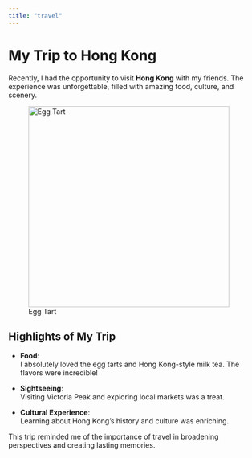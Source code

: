 ```yaml
---
title: "travel"
---
```


# My Trip to Hong Kong

Recently, I had the opportunity to visit **Hong Kong** with my friends. The experience was unforgettable, filled with amazing food, culture, and scenery.

![Egg Tart](images/egg-tart.jpg){width=400px}

## Highlights of My Trip

- **Food**:  
  I absolutely loved the egg tarts and Hong Kong-style milk tea. The flavors were incredible!

- **Sightseeing**:  
  Visiting Victoria Peak and exploring local markets was a treat.

- **Cultural Experience**:  
  Learning about Hong Kong's history and culture was enriching.

This trip reminded me of the importance of travel in broadening perspectives and creating lasting memories.
